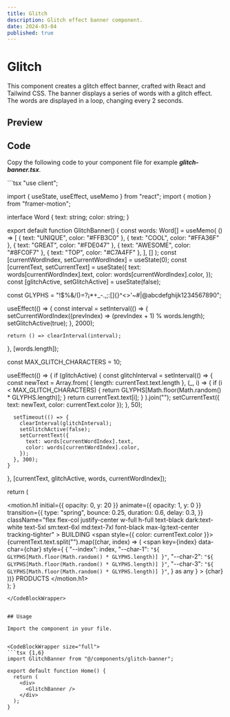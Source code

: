 ```yaml
---
title: Glitch
description: Glitch effect banner component.
date: 2024-03-04
published: true
---
```


# Glitch

This component creates a glitch effect banner, crafted with React and Tailwind CSS. The banner displays a series of words with a glitch effect. The words are displayed in a loop, changing every 2 seconds.

## Preview

<ComponentPreview name="glitch"/> 

## Code

Copy the following code to your component file for example ***glitch-banner.tsx***.

<CodeBlockWrapper size="wrapper">
```tsx
"use client";

import { useState, useEffect, useMemo } from "react";
import { motion } from "framer-motion";

interface Word {
  text: string;
  color: string;
}

export default function GlitchBanner() {
  const words: Word[] = useMemo(
    () => [
      { text: "UNIQUE", color: "#FFB3C0" },
      { text: "COOL", color: "#FFA36F" },
      { text: "GREAT", color: "#FDE047" },
      { text: "AWESOME", color: "#8FC0F7" },
      { text: "TOP", color: "#C7A4FF" },
    ],
    []
  );
  const [currentWordIndex, setCurrentWordIndex] = useState(0);
  const [currentText, setCurrentText] = useState<Word>({
    text: words[currentWordIndex].text,
    color: words[currentWordIndex].color,
  });
  const [glitchActive, setGlitchActive] = useState(false);

  const GLYPHS = "!$%&/()=?¡*+_-.,;:[]{}^<>'~#|@abcdefghijk1234567890";

  useEffect(() => {
    const interval = setInterval(() => {
      setCurrentWordIndex((prevIndex) => (prevIndex + 1) % words.length);
      setGlitchActive(true);
    }, 2000);

    return () => clearInterval(interval);
  }, [words.length]);

  const MAX_GLITCH_CHARACTERS = 10;

  useEffect(() => {
    if (glitchActive) {
      const glitchInterval = setInterval(() => {
        const newText = Array.from(
          { length: currentText.text.length },
          (_, i) => {
            if (i < MAX_GLITCH_CHARACTERS) {
              return GLYPHS[Math.floor(Math.random() * GLYPHS.length)];
            }
            return currentText.text[i];
          }
        ).join("");
        setCurrentText({ text: newText, color: currentText.color });
      }, 50);

      setTimeout(() => {
        clearInterval(glitchInterval);
        setGlitchActive(false);
        setCurrentText({
          text: words[currentWordIndex].text,
          color: words[currentWordIndex].color,
        });
      }, 300);
    }
  }, [currentText, glitchActive, words, currentWordIndex]);

  return (
    <section className="w-full h-[400px] flex justify-center p-4">
      <motion.h1
        initial={{ opacity: 0, y: 20 }}
        animate={{ opacity: 1, y: 0 }}
        transition={{
          type: "spring",
          bounce: 0.25,
          duration: 0.6,
          delay: 0.3,
        }}
        className="flex flex-col justify-center w-full h-full text-black dark:text-white text-5xl sm:text-6xl md:text-7xl font-black max-lg:text-center tracking-tighter"
      >
        BUILDING
        <span style={{ color: currentText.color }}>
          {currentText.text.split("").map((char, index) => (
            <span
              key={index}
              data-char={char}
              style={
                {
                  "--index": index,
                  "--char-1": `"${
                    GLYPHS[Math.floor(Math.random() * GLYPHS.length)]
                  }"`,
                  "--char-2": `"${
                    GLYPHS[Math.floor(Math.random() * GLYPHS.length)]
                  }"`,
                  "--char-3": `"${
                    GLYPHS[Math.floor(Math.random() * GLYPHS.length)]
                  }"`,
                } as any
              }
            >
              {char}
            </span>
          ))}
        </span>
        PRODUCTS
      </motion.h1>
    </section>
  );
}
```
</CodeBlockWrapper>


## Usage

Import the component in your file.


<CodeBlockWrapper size="full">
```tsx {1,6}
import GlitchBanner from "@/components/glitch-banner";

export default function Home() {
  return (
    <div>
      <GlitchBanner />
    </div>
  );
}
```
</CodeBlockWrapper>